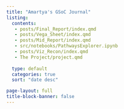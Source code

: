 ```yaml
---
title: "Amartya's GSoC Journal"
listing:
  contents:
   - posts/Final_Report/index.qmd
   - posts/Vega_Sheet/index.qmd
   - posts/Mid_Report/index.qmd
   - src/notebooks/PathwaysExplorer.ipynb 
   - posts/Viz_Recon/index.qmd
   - The Project/project.qmd
 
  type: default
  categories: true
  sort: "date desc"

page-layout: full
title-block-banner: false
---
```

